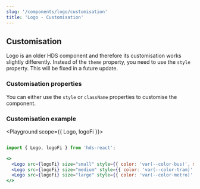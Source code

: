 ```yaml
---
slug: '/components/logo/customisation'
title: 'Logo - Customisation'
---
```




## Customisation

<Notification type="alert" label="Logo customisation works differently!" className="siteNotification">
  Logo is an older HDS component and therefore its customisation works slightly differently. Instead of the 
  <code>theme</code> property, you need to use the <code>style</code> property. This will be fixed in a future update.
</Notification>

### Customisation properties

You can either use the `style` or `className` properties to customise the component.

### Customisation example

<Playground scope={{ Logo, logoFi }}>

```jsx

import { Logo, logoFi } from 'hds-react';

<>
  <Logo src={logoFi} size="small" style={{ color: 'var(--color-bus)', marginRight: 'var(--spacing-xs)' }} alt="Helsingin kaupunki" />
  <Logo src={logoFi} size="medium" style={{ color: 'var(--color-tram)', marginRight: 'var(--spacing-xs)' }} alt="Helsingin kaupunki" />
  <Logo src={logoFi} size="large" style={{ color: 'var(--color-metro)' }} alt="Helsingin kaupunki" />
</>
```

</Playground>
